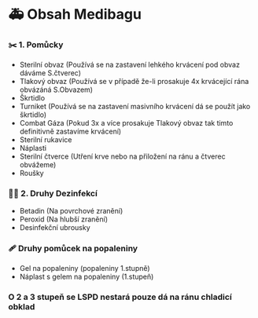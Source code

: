 # 🚑 Obsah Medibagu

### ✂️ 1. Pomůcky

- Sterilní obvaz (Používá se na zastavení lehkého krvácení pod obvaz dáváme S.čtverec)
- Tlakový obvaz (Používá se v případě že-li prosakuje 4x krvácející rána obvázáná S.Obvazem)
- Škrtidlo
- Turniket (Používá se na zastavení masivního krvácení dá se použít jako škrtidlo)
- Combat Gáza (Pokud 3x a více prosakuje Tlakový obvaz tak timto definitivně zastavíme krvácení)
- Sterilní rukavice
- Náplasti
- Sterilní čtverce (Utření krve nebo na přiložení na ránu a čtverec obvážeme)
- Roušky

### 🧑‍⚕️ 2. Druhy Dezinfekcí

- Betadin (Na povrchové zranění)
- Peroxid (Na hlubší zranění)
- Desinfekční ubrousky

### 🩹 Druhy pomůcek na popaleniny

- Gel na popaleniny  (popaleniny 1.stupně)
- Náplast s gelem na popaleniny (1.stupeň)

### O 2 a 3 stupeň se LSPD nestará pouze dá na ránu chladicí obklad
